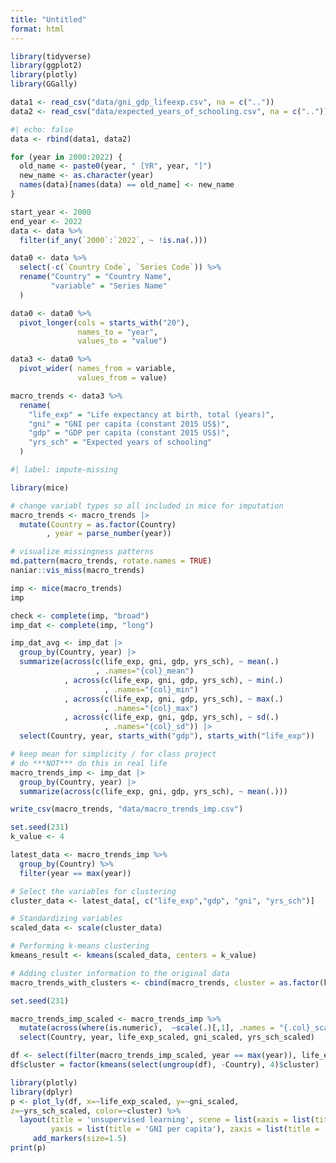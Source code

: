 ```yaml
---
title: "Untitled"
format: html
---
```


```r
library(tidyverse)
library(ggplot2)
library(plotly)
library(GGally)
```

```r
data1 <- read_csv("data/gni_gdp_lifeexp.csv", na = c(".."))
data2 <- read_csv("data/expected_years_of_schooling.csv", na = c(".."))
```

```r
#| echo: false
data <- rbind(data1, data2)
```

```r
for (year in 2000:2022) {
  old_name <- paste0(year, " [YR", year, "]")
  new_name <- as.character(year)
  names(data)[names(data) == old_name] <- new_name
}

start_year <- 2000
end_year <- 2022
data <- data %>%
  filter(if_any(`2000`:`2022`, ~ !is.na(.)))

data0 <- data %>%
  select(-c(`Country Code`, `Series Code`)) %>% 
  rename("Country" = "Country Name",
         "variable" = "Series Name"
  )

data0 <- data0 %>% 
  pivot_longer(cols = starts_with("20"),
               names_to = "year",
               values_to = "value")

data3 <- data0 %>% 
  pivot_wider( names_from = variable,
               values_from = value)

macro_trends <- data3 %>% 
  rename(
    "life_exp" = "Life expectancy at birth, total (years)",
    "gni" = "GNI per capita (constant 2015 US$)",
    "gdp" = "GDP per capita (constant 2015 US$)",
    "yrs_sch" = "Expected years of schooling"
  )
```

```r
#| label: impute-missing

library(mice)

# change variabl types so all included in mice for imputation
macro_trends <- macro_trends |>
  mutate(Country = as.factor(Country)
        , year = parse_number(year))

# visualize missingness patterns
md.pattern(macro_trends, rotate.names = TRUE)
naniar::vis_miss(macro_trends)

imp <- mice(macro_trends)
imp

check <- complete(imp, "broad")
imp_dat <- complete(imp, "long")

imp_dat_avg <- imp_dat |>
  group_by(Country, year) |>
  summarize(across(c(life_exp, gni, gdp, yrs_sch), ~ mean(.)
                   , .names="{col}_mean")
            , across(c(life_exp, gni, gdp, yrs_sch), ~ min(.)
                     , .names="{col}_min")
            , across(c(life_exp, gni, gdp, yrs_sch), ~ max(.)
                     , .names="{col}_max")
            , across(c(life_exp, gni, gdp, yrs_sch), ~ sd(.)
                     , .names="{col}_sd")) |>
  select(Country, year, starts_with("gdp"), starts_with("life_exp"))

# keep mean for simplicity / for class project 
# do ***NOT*** do this in real life
macro_trends_imp <- imp_dat |>
  group_by(Country, year) |>
  summarize(across(c(life_exp, gni, gdp, yrs_sch), ~ mean(.)))

write_csv(macro_trends, "data/macro_trends_imp.csv")
```

```r

set.seed(231)  
k_value <- 4  

latest_data <- macro_trends_imp %>%
  group_by(Country) %>%
  filter(year == max(year))  

# Select the variables for clustering
cluster_data <- latest_data[, c("life_exp","gdp", "gni", "yrs_sch")]

# Standardizing variables
scaled_data <- scale(cluster_data)

# Performing k-means clustering
kmeans_result <- kmeans(scaled_data, centers = k_value)

# Adding cluster information to the original data
macro_trends_with_clusters <- cbind(macro_trends, cluster = as.factor(kmeans_result$cluster))
```

```r
set.seed(231)

macro_trends_imp_scaled <- macro_trends_imp %>%
  mutate(across(where(is.numeric),  ~scale(.)[,1], .names = "{.col}_scaled")) %>%
  select(Country, year, life_exp_scaled, gni_scaled, yrs_sch_scaled)

df <- select(filter(macro_trends_imp_scaled, year == max(year)), life_exp_scaled, gni_scaled, yrs_sch_scaled)
df$cluster = factor(kmeans(select(ungroup(df), -Country), 4)$cluster)

library(plotly)
library(dplyr)
p <- plot_ly(df, x=~life_exp_scaled, y=~gni_scaled, 
z=~yrs_sch_scaled, color=~cluster) %>%
  layout(title = 'unsupervised learning', scene = list(xaxis = list(title = 'Birth Life Expectancy (yrs)'), 
         yaxis = list(title = 'GNI per capita'), zaxis = list(title = 'Expected Years of Schooling (%)')))%>% 
     add_markers(size=1.5)
print(p)

```
